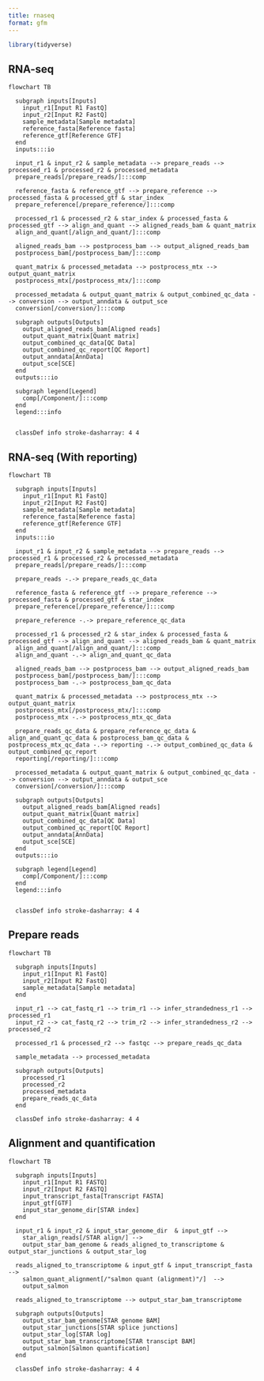 ```yaml
---
title: rnaseq
format: gfm
---
```


<!-- README.md is generated by running 'quarto render README.qmd' -->

```r
library(tidyverse)
```

## RNA-seq

```mermaid
flowchart TB

  subgraph inputs[Inputs]
    input_r1[Input R1 FastQ]
    input_r2[Input R2 FastQ]
    sample_metadata[Sample metadata]
    reference_fasta[Reference fasta]
    reference_gtf[Reference GTF]
  end
  inputs:::io

  input_r1 & input_r2 & sample_metadata --> prepare_reads --> processed_r1 & processed_r2 & processed_metadata
  prepare_reads[/prepare_reads/]:::comp

  reference_fasta & reference_gtf --> prepare_reference --> processed_fasta & processed_gtf & star_index
  prepare_reference[/prepare_reference/]:::comp

  processed_r1 & processed_r2 & star_index & processed_fasta & processed_gtf --> align_and_quant --> aligned_reads_bam & quant_matrix
  align_and_quant[/align_and_quant/]:::comp

  aligned_reads_bam --> postprocess_bam --> output_aligned_reads_bam
  postprocess_bam[/postprocess_bam/]:::comp

  quant_matrix & processed_metadata --> postprocess_mtx --> output_quant_matrix
  postprocess_mtx[/postprocess_mtx/]:::comp

  processed_metadata & output_quant_matrix & output_combined_qc_data --> conversion --> output_anndata & output_sce
  conversion[/conversion/]:::comp

  subgraph outputs[Outputs]
    output_aligned_reads_bam[Aligned reads]
    output_quant_matrix[Quant matrix]
    output_combined_qc_data[QC Data]
    output_combined_qc_report[QC Report]
    output_anndata[AnnData]
    output_sce[SCE]
  end
  outputs:::io

  subgraph legend[Legend]
    comp[/Component/]:::comp
  end
  legend:::info


  classDef info stroke-dasharray: 4 4
```

## RNA-seq (With reporting)

```mermaid
flowchart TB

  subgraph inputs[Inputs]
    input_r1[Input R1 FastQ]
    input_r2[Input R2 FastQ]
    sample_metadata[Sample metadata]
    reference_fasta[Reference fasta]
    reference_gtf[Reference GTF]
  end
  inputs:::io

  input_r1 & input_r2 & sample_metadata --> prepare_reads --> processed_r1 & processed_r2 & processed_metadata
  prepare_reads[/prepare_reads/]:::comp

  prepare_reads -.-> prepare_reads_qc_data

  reference_fasta & reference_gtf --> prepare_reference --> processed_fasta & processed_gtf & star_index
  prepare_reference[/prepare_reference/]:::comp

  prepare_reference -.-> prepare_reference_qc_data

  processed_r1 & processed_r2 & star_index & processed_fasta & processed_gtf --> align_and_quant --> aligned_reads_bam & quant_matrix
  align_and_quant[/align_and_quant/]:::comp
  align_and_quant -.-> align_and_quant_qc_data

  aligned_reads_bam --> postprocess_bam --> output_aligned_reads_bam
  postprocess_bam[/postprocess_bam/]:::comp
  postprocess_bam -.-> postprocess_bam_qc_data

  quant_matrix & processed_metadata --> postprocess_mtx --> output_quant_matrix
  postprocess_mtx[/postprocess_mtx/]:::comp
  postprocess_mtx -.-> postprocess_mtx_qc_data

  prepare_reads_qc_data & prepare_reference_qc_data & align_and_quant_qc_data & postprocess_bam_qc_data & postprocess_mtx_qc_data -.-> reporting -.-> output_combined_qc_data & output_combined_qc_report
  reporting[/reporting/]:::comp

  processed_metadata & output_quant_matrix & output_combined_qc_data --> conversion --> output_anndata & output_sce
  conversion[/conversion/]:::comp

  subgraph outputs[Outputs]
    output_aligned_reads_bam[Aligned reads]
    output_quant_matrix[Quant matrix]
    output_combined_qc_data[QC Data]
    output_combined_qc_report[QC Report]
    output_anndata[AnnData]
    output_sce[SCE]
  end
  outputs:::io

  subgraph legend[Legend]
    comp[/Component/]:::comp
  end
  legend:::info


  classDef info stroke-dasharray: 4 4
```

## Prepare reads

```mermaid
flowchart TB

  subgraph inputs[Inputs]
    input_r1[Input R1 FastQ]
    input_r2[Input R2 FastQ]
    sample_metadata[Sample metadata]
  end

  input_r1 --> cat_fastq_r1 --> trim_r1 --> infer_strandedness_r1 --> processed_r1
  input_r2 --> cat_fastq_r2 --> trim_r2 --> infer_strandedness_r2 --> processed_r2

  processed_r1 & processed_r2 --> fastqc --> prepare_reads_qc_data

  sample_metadata --> processed_metadata

  subgraph outputs[Outputs]
    processed_r1
    processed_r2
    processed_metadata
    prepare_reads_qc_data
  end

  classDef info stroke-dasharray: 4 4
```

## Alignment and quantification

```mermaid
flowchart TB

  subgraph inputs[Inputs]
    input_r1[Input R1 FASTQ]
    input_r2[Input R2 FASTQ]
    input_transcript_fasta[Transcript FASTA]
    input_gtf[GTF]
    input_star_genome_dir[STAR index]
  end

  input_r1 & input_r2 & input_star_genome_dir  & input_gtf -->
    star_align_reads[/STAR align/] -->
    output_star_bam_genome & reads_aligned_to_transcriptome & output_star_junctions & output_star_log

  reads_aligned_to_transcriptome & input_gtf & input_transcript_fasta -->
    salmon_quant_alignment[/"salmon quant (alignment)"/]  -->
    output_salmon

  reads_aligned_to_transcriptome --> output_star_bam_transcriptome

  subgraph outputs[Outputs]
    output_star_bam_genome[STAR genome BAM]
    output_star_junctions[STAR splice junctions]
    output_star_log[STAR log]
    output_star_bam_transcriptome[STAR transcipt BAM]
    output_salmon[Salmon quantification]
  end

  classDef info stroke-dasharray: 4 4
```
